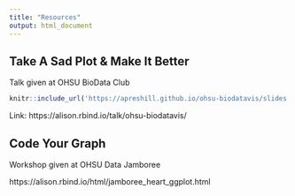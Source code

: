 ```yaml
---
title: "Resources"
output: html_document
---
```



## Take A Sad Plot & Make It Better

Talk given at OHSU BioData Club


```r
knitr::include_url('https://apreshill.github.io/ohsu-biodatavis/slides.html#1')
```

Link: https://alison.rbind.io/talk/ohsu-biodatavis/

## Code Your Graph 

Workshop given at OHSU Data Jamboree

https://alison.rbind.io/html/jamboree_heart_ggplot.html


